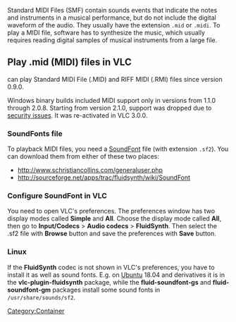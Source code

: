 {{wikipedia|Musical_Instrument_Digital_Interface#Standard MIDI files|label1=Midi files}}
{{Module|name=smf|type=Demux|description=Standard MIDI Files|first_version=0.9.0}}
Standard MIDI Files (SMF) contain sounds events that indicate the notes and instruments in a musical performance, but do not include the digital waveform of the audio.
They usually have the extension <tt>.mid</tt> or <tt>.midi</tt>.
To play a MIDI file, software has to synthesize the music, which usually requires reading digital samples of musical instruments from a large file.

== Play .mid (MIDI) files in VLC ==
{{Module|name=fluidsynth|type=Codec|description=MIDI synthesis with the FluidSynth library|first_version=0.9.0 (Linux)|first_version=0.9.0 (Linux)<br />1.1.0 (Windows)|last_version=3.0.x (Windows)|os=Linux}}

{{VLC}} can play Standard MIDI File (.MID) and RIFF MIDI (.RMI) files since version 0.9.0.

Windows binary builds included MIDI support only in versions {{VLC}} from 1.1.0 through 2.0.8. Starting from version 2.1.0, support was dropped due to [https://trac.videolan.org/vlc/ticket/9486 security issues]. It was re-activated in VLC 3.0.0.

=== SoundFonts file ===
To playback MIDI files, you need a [[wikipedia:SoundFont|SoundFont]] file (with extension <tt>.sf2</tt>).
You can download them from either of these two places:

* http://www.schristiancollins.com/generaluser.php
* http://sourceforge.net/apps/trac/fluidsynth/wiki/SoundFont

=== Configure SoundFont in VLC ===
You need to open VLC's preferences. The preferences window has two display modes called '''Simple''' and '''All'''. Choose the display mode called '''All''', then go to '''Input/Codecs''' > '''Audio codecs''' > '''FluidSynth'''. Then select the .sf2 file with '''Browse''' button and save the preferences with '''Save''' button.

=== Linux ===
If the '''FluidSynth''' codec is not shown in VLC's preferences, you have to install it as well as sound fonts.
E.g. on [[Ubuntu]] 18.04 and derivatives it is in the '''vlc-plugin-fluidsynth''' package, while the '''fluid-soundfont-gs''' and '''fluid-soundfont-gm''' packages install some sound fonts in <code>/usr/share/sounds/sf2</code>.

[[Category:Container]]